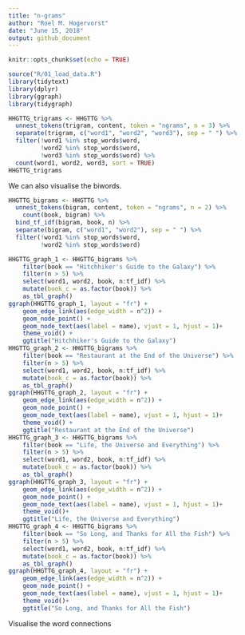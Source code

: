 ```yaml
---
title: "n-grams"
author: "Roel M. Hogervorst"
date: "June 15, 2018"
output: github_document
---
```


```r
knitr::opts_chunk$set(echo = TRUE)
```



```r
source("R/01_load_data.R")
library(tidytext)
library(dplyr)
library(ggraph)
library(tidygraph)
```




```r
HHGTTG_trigrams <- HHGTTG %>%
  unnest_tokens(trigram, content, token = "ngrams", n = 3) %>%
  separate(trigram, c("word1", "word2", "word3"), sep = " ") %>%
  filter(!word1 %in% stop_words$word,
         !word2 %in% stop_words$word,
         !word3 %in% stop_words$word) %>%
  count(word1, word2, word3, sort = TRUE)
HHGTTG_trigrams
```

We can also visualise the biwords.

```r
HHGTTG_bigrams <- HHGTTG %>%
  unnest_tokens(bigram, content, token = "ngrams", n = 2) %>%
    count(book, bigram) %>%
  bind_tf_idf(bigram, book, n) %>% 
  separate(bigram, c("word1", "word2"), sep = " ") %>%
  filter(!word1 %in% stop_words$word,
         !word2 %in% stop_words$word)

HHGTTG_graph_1 <- HHGTTG_bigrams %>% 
    filter(book == "Hitchhiker's Guide to the Galaxy") %>% 
    filter(n > 5) %>%
    select(word1, word2, book, n:tf_idf) %>% 
    mutate(book_c = as.factor(book)) %>% 
    as_tbl_graph()
ggraph(HHGTTG_graph_1, layout = "fr") +
    geom_edge_link(aes(edge_width = n^2)) +
    geom_node_point() +
    geom_node_text(aes(label = name), vjust = 1, hjust = 1)+
    theme_void() +
    ggtitle("Hitchhiker's Guide to the Galaxy")
HHGTTG_graph_2 <- HHGTTG_bigrams %>% 
    filter(book == "Restaurant at the End of the Universe") %>% 
    filter(n > 5) %>%
    select(word1, word2, book, n:tf_idf) %>% 
    mutate(book_c = as.factor(book)) %>% 
    as_tbl_graph()
ggraph(HHGTTG_graph_2, layout = "fr") +
    geom_edge_link(aes(edge_width = n^2)) +
    geom_node_point() +
    geom_node_text(aes(label = name), vjust = 1, hjust = 1)+
    theme_void() +
    ggtitle("Restaurant at the End of the Universe")
HHGTTG_graph_3 <- HHGTTG_bigrams %>% 
    filter(book == "Life, the Universe and Everything") %>% 
    filter(n > 5) %>%
    select(word1, word2, book, n:tf_idf) %>% 
    mutate(book_c = as.factor(book)) %>% 
    as_tbl_graph()
ggraph(HHGTTG_graph_3, layout = "fr") +
    geom_edge_link(aes(edge_width = n^2)) +
    geom_node_point() +
    geom_node_text(aes(label = name), vjust = 1, hjust = 1)+
    theme_void()+
    ggtitle("Life, the Universe and Everything")
HHGTTG_graph_4 <- HHGTTG_bigrams %>% 
    filter(book == "So Long, and Thanks for All the Fish") %>% 
    filter(n > 5) %>%
    select(word1, word2, book, n:tf_idf) %>% 
    mutate(book_c = as.factor(book)) %>% 
    as_tbl_graph()
ggraph(HHGTTG_graph_4, layout = "fr") +
    geom_edge_link(aes(edge_width = n^2)) +
    geom_node_point() +
    geom_node_text(aes(label = name), vjust = 1, hjust = 1)+
    theme_void()+
    ggtitle("So Long, and Thanks for All the Fish")
```


Visualise the word connections



